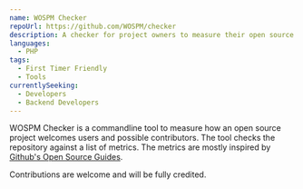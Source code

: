 ```yaml
---
name: WOSPM Checker
repoUrl: https://github.com/WOSPM/checker
description: A checker for project owners to measure their open source project if it is a welcoming project for contributors or not.
languages:
  - PHP
tags:
  - First Timer Friendly
  - Tools
currentlySeeking:
  - Developers
  - Backend Developers
---
```


<!-- Divide your content into sections using our handy shortcodes. Each section is optional -->

<Overview>

WOSPM Checker is a commandline tool to measure how an open source project welcomes users and possible contributors. The tool checks the repository against a list of metrics. The metrics are mostly inspired by [Github's Open Source Guides](https://opensource.guide/).

</Overview>

<Contributing>

Contributions are welcome and will be fully credited.

</Contributing>
